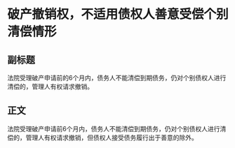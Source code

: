 # 破产撤销权，不适用债权人善意受偿个别清偿情形
## 副标题
法院受理破产申请前的6个月内，债务人不能清偿到期债务，仍对个别债权人进行清偿的，管理人有权请求撤销。
## 正文
法院受理破产申请前6个月内，债务人不能清偿到期债务，仍对个别债权人进行清偿的，管理人有权请求撤销，但债权人接受债务履行出于善意的除外。